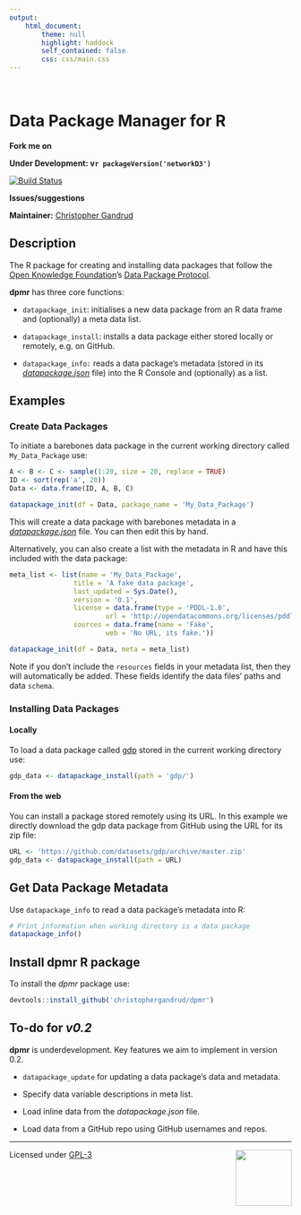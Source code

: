 ```yaml
---
output:
    html_document:
        theme: null
        highlight: haddock
        self_contained: false
        css: css/main.css
---
```


<LINK href="//maxcdn.bootstrapcdn.com/font-awesome/4.1.0/css/font-awesome.min.css" rel="stylesheet">

<div class="dpmr-logo"></div>

<br>

# Data Package Manager for R

<p class="pull-right">
<strong>
Fork me on <a href="https://github.com/christophergandrud/networkD3"><i class="fa fa-github fa-lg"></i></a>
</strong>
</p>

**Under Development: v`r packageVersion('networkD3')`**


[![Build Status](https://travis-ci.org/christophergandrud/dpmr.svg?branch=master)](https://travis-ci.org/christophergandrud/dpmr)


<p class="pull-right">
<strong>
Issues/suggestions <a href="https://github.com/christophergandrud/networkD3/issues"><i class="fa fa-exclamation-circle"></i></a>
</strong>
</p>


**Maintainer:** [Christopher Gandrud](http://christophergandrud.blogspot.com/)

## Description

The R package for creating and installing data packages that follow the
[Open Knowledge Foundation](https://okfn.org/)'s
[Data Package Protocol](http://dataprotocols.org/data-packages/).

**dpmr** has three core functions:

- `datapackage_init`: initialises a new data package from an R data frame and
(optionally) a meta data list.

- `datapackage_install`: installs a data package either stored locally or
remotely, e.g. on GitHub.

- `datapackage_info:` reads a data package's metadata (stored in its
*[datapackage.json](http://dataprotocols.org/data-packages/)*
file) into the R Console and (optionally) as a list.

## Examples

### Create Data Packages

To initiate a barebones data package in the current working directory called
`My_Data_Package` use:

```r
A <- B <- C <- sample(1:20, size = 20, replace = TRUE)
ID <- sort(rep('a', 20))
Data <- data.frame(ID, A, B, C)

datapackage_init(df = Data, package_name = 'My_Data_Package')
```

This will create a data package with barebones metadata in a
*[datapackage.json](http://dataprotocols.org/data-packages/)*
file. You can then edit this by hand.

Alternatively, you can also create a list with the metadata in R and have this
included with the data package:

```r
meta_list <- list(name = 'My_Data_Package',
                title = 'A fake data package',
                last_updated = Sys.Date(),
                version = '0.1',
                license = data.frame(type = 'PDDL-1.0',
                        url = 'http://opendatacommons.org/licenses/pddl/'),
                sources = data.frame(name = 'Fake',
                        web = 'No URL, its fake.'))

datapackage_init(df = Data, meta = meta_list)
```

Note if you don't include the `resources` fields in your metadata list, then
they will automatically be added. These fields identify the data files' paths
and data `schema`.

### Installing Data Packages

#### Locally
To load a data package called [gdp](https://github.com/datasets/gdp) stored in
the current working directory use:

```r
gdp_data <- datapackage_install(path = 'gdp/')
```

#### From the web

You can install a package stored remotely using its URL. In this example
we directly download the gdp data package from GitHub using the URL for its
zip file:

```r
URL <- 'https://github.com/datasets/gdp/archive/master.zip'
gdp_data <- datapackage_install(path = URL)
```

## Get Data Package Metadata

Use `datapackage_info` to read a data package's metadata into R:

```r
# Print information when working directory is a data package
datapackage_info()
```

## Install dpmr R package

To install the *dpmr* package use:

```r
devtools::install_github('christophergandrud/dpmr')
```

## To-do for *v0.2*

**dpmr** is underdevelopment. Key features we aim to implement in version 0.2.

- `datapackage_update` for updating a data package's data and metadata.

- Specify data variable descriptions in meta list.

- Load inline data from the *datapackage.json* file.

- Load data from a GitHub repo using GitHub usernames and repos.

---

[<img src="http://media.tumblr.com/023c285c14ef01953d3b67ffe789004d/tumblr_inline_mor1uu2OOZ1qz4rgp.png" height = "100" align="right" />](http://nadrosia.tumblr.com/post/53520500877/made-in-berlin-badge-update)

Licensed under
[GPL-3](LICENSE.md)
